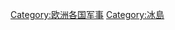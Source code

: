 {{Commons category|Military of Iceland}}
{{cat main}}

[[Category:欧洲各国军事|Category:欧洲各国军事]]
[[Category:冰島|Category:冰島]]